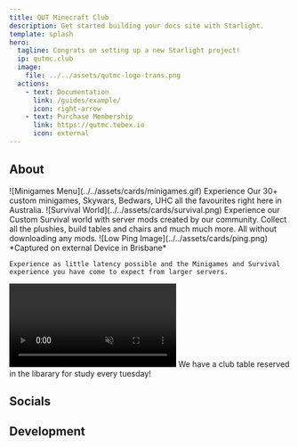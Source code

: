 ```yaml
---
title: QUT Minecraft Club
description: Get started building your docs site with Starlight.
template: splash
hero:
  tagline: Congrats on setting up a new Starlight project!
  ip: qutmc.club
  image:
    file: ../../assets/qutmc-logo-trans.png
  actions:
    - text: Documentation
      link: /guides/example/
      icon: right-arrow
    - text: Purchase Membership
      link: https://qutmc.tebex.io
      icon: external
---
```



## About 

<CardGrid stagger>
	<Card title="30+ Minigames" icon="puzzle">
    ![Minigames Menu](../../assets/cards/minigames.gif)
    Experience Our 30+ custom minigames, Skywars, Bedwars, UHC all the favourites right here in Australia.
  </Card>
	<Card title="Custom Survival" icon="sun">
    ![Survival World](../../assets/cards/survival.png)
    Experience our Custom Survival world with server mods created by our community. Collect all the plushies, build tables and chairs and much much more. All without downloading any mods.
  </Card>
	<Card title="Right Here in Brisbane" icon="seti:xml">
    ![Low Ping Image](../../assets/cards/ping.png)
    *Captured on external Device in Brisbane*

    Experience as little latency possible and the Minigames and Survival experience you have come to expect from larger servers.
  </Card>
  <Card title="In Person Events" icon="star">
    <video autoplay loop muted src="src/assets/cards/steve.webm" />
    We run in person events in the club such as watching "A Minecraft Movie". We are always planning upcoming events and you can find out what is next on our socials.
  </Card>
  <Card title="Study Hangout" icon="open-book">
    We have a club table reserved in the libarary for study every tuesday!
  </Card>
</CardGrid>

## Socials
<CardGrid>
	<LinkCard title="Discord" icon="discord"/>
	<LinkCard title="Facebook" icon="facebook"/>
	<LinkCard title="Instagram"/>
  <LinkCard title="Twitch" icon="setting"/>
</CardGrid>

## Development
<CardGrid>
  <LinkCard title="Modrinth" icon="setting"/>
  <LinkCard title="Github" icon="setting"/>
</CardGrid>